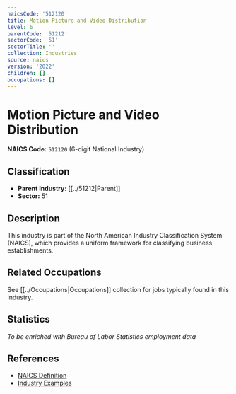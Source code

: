 ```yaml
---
naicsCode: '512120'
title: Motion Picture and Video Distribution
level: 6
parentCode: '51212'
sectorCode: '51'
sectorTitle: ''
collection: Industries
source: naics
version: '2022'
children: []
occupations: []
---
```

# Motion Picture and Video Distribution

**NAICS Code:** `512120` (6-digit National Industry)

## Classification

- **Parent Industry:** [[../51212|Parent]]
- **Sector:** 51

## Description

This industry is part of the North American Industry Classification System (NAICS), which provides a uniform framework for classifying business establishments.

## Related Occupations

See [[../Occupations|Occupations]] collection for jobs typically found in this industry.

## Statistics

*To be enriched with Bureau of Labor Statistics employment data*

## References

- [NAICS Definition](https://www.census.gov/naics/)
- [Industry Examples](https://www.census.gov/naics/2022NAICS/)
